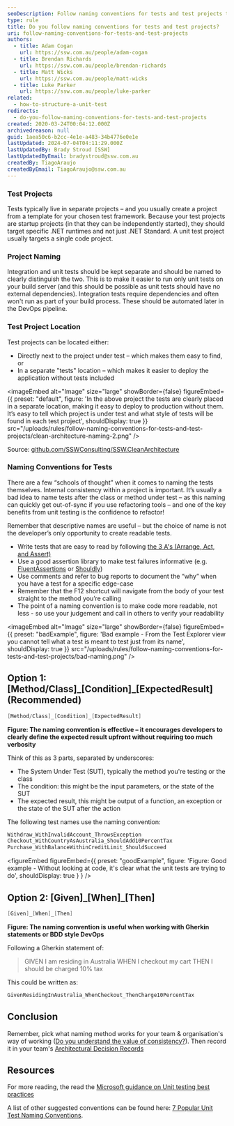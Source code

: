 ```yaml
---
seoDescription: Follow naming conventions for tests and test projects to ensure clarity, consistency, and readability.
type: rule
title: Do you follow naming conventions for tests and test projects?
uri: follow-naming-conventions-for-tests-and-test-projects
authors:
  - title: Adam Cogan
    url: https://ssw.com.au/people/adam-cogan
  - title: Brendan Richards
    url: https://ssw.com.au/people/brendan-richards
  - title: Matt Wicks
    url: https://ssw.com.au/people/matt-wicks
  - title: Luke Parker
    url: https://ssw.com.au/people/luke-parker
related:
  - how-to-structure-a-unit-test
redirects:
  - do-you-follow-naming-conventions-for-tests-and-test-projects
created: 2020-03-24T00:04:12.000Z
archivedreason: null
guid: 1aea50c6-b2cc-4e1e-a483-34b4776e0e1e
lastUpdated: 2024-07-04T04:11:29.000Z
lastUpdatedBy: Brady Stroud [SSW]
lastUpdatedByEmail: bradystroud@ssw.com.au
createdBy: TiagoAraujo
createdByEmail: TiagoAraujo@ssw.com.au
---
```


### Test Projects

Tests typically live in separate projects – and you usually create a project from a template for your chosen test framework.
Because your test projects are startup projects (in that they can be independently started), they should target specific .NET runtimes and not just .NET Standard.
A unit test project usually targets a single code project.

### Project Naming

Integration and unit tests should be kept separate and should be named to clearly distinguish the two.
This is to make it easier to run only unit tests on your build server (and this should be possible as unit tests should have no external dependencies).
Integration tests require dependencies and often won't run as part of your build process. These should be automated later in the DevOps pipeline.
### Test Project Location

Test projects can be located either:

* Directly next to the project under test – which makes them easy to find, or
* In a separate "tests" location – which makes it easier to deploy the application without tests included


<imageEmbed
  alt="Image"
  size="large"
  showBorder={false}
  figureEmbed={{
    preset: "default",
    figure: 'In the above project the tests are clearly placed in a separate location, making it easy to deploy to production without them. It’s easy to tell which project is under test and what style of tests will be found in each test project',
    shouldDisplay: true
  }}
  src="/uploads/rules/follow-naming-conventions-for-tests-and-test-projects/clean-architecture-naming-2.png"
/>

Source: [github.com/SSWConsulting/SSW.CleanArchitecture](https://github.com/SSWConsulting/SSW.CleanArchitecture)

### Naming Conventions for Tests

There are a few “schools of thought” when it comes to naming the tests themselves.
Internal consistency within a project is important.
It’s usually a bad idea to name tests after the class or method under test – as this naming can quickly get out-of-sync if you use refactoring tools – and one of the key benefits from unit testing is the confidence to refactor!

Remember that descriptive names are useful – but the choice of name is not the developer’s only opportunity to create readable tests.

* Write tests that are easy to read by following [the 3 A's (Arrange, Act, and Assert)](/how-to-structure-a-unit-test)
* Use a good assertion library to make test failures informative (e.g. [FluentAssertions](https://fluentassertions.com) or [Shouldly](https://github.com/shouldly/shouldly))
* Use comments and refer to bug reports to document the “why” when you have a test for a specific edge-case
* Remember that the F12 shortcut will navigate from the body of your test straight to the method you’re calling
* The point of a naming convention is to make code more readable, not less - so use your judgement and call in others to verify your readability

<imageEmbed
  alt="Image"
  size="large"
  showBorder={false}
  figureEmbed={{
    preset: "badExample",
    figure: 'Bad example - From the Test Explorer view you cannot tell what a test is meant to test just from its name',
    shouldDisplay: true
  }}
  src="/uploads/rules/follow-naming-conventions-for-tests-and-test-projects/bad-naming.png"
/>

## Option 1: \[Method/Class]\_\[Condition]\_[ExpectedResult] (Recommended)

```cs
[Method/Class]_[Condition]_[ExpectedResult]
```

**Figure: The naming convention is effective – it encourages developers to clearly define the expected result upfront without requiring too much verbosity**

Think of this as 3 parts, separated by underscores:

* The System Under Test (SUT), typically the method you're testing or the class
* The condition: this might be the input parameters, or the state of the SUT
* The expected result, this might be output of a function, an exception or the state of the SUT after the action

The following test names use the naming convention:

```cs
Withdraw_WithInvalidAccount_ThrowsException
Checkout_WithCountryAsAustralia_ShouldAdd10PercentTax
Purchase_WithBalanceWithinCreditLimit_ShouldSucceed
```

<figureEmbed figureEmbed={{
  preset: "goodExample",
  figure: 'Figure: Good example - Without looking at code, it\'s clear what the unit tests are trying to do',
  shouldDisplay: true
} } />


## Option 2: \[Given]\_\[When]\_\[Then]

```cs
[Given]_[When]_[Then]
```

**Figure: The naming convention is useful when working with Gherkin statements or BDD style DevOps**

Following a Gherkin statement of:

> GIVEN I am residing in Australia
> WHEN I checkout my cart
> THEN I should be charged 10% tax

This could be written as:

```cs
GivenResidingInAustralia_WhenCheckout_ThenCharge10PercentTax
```

## Conclusion

Remember, pick what naming method works for your team & organisation's way of working ([Do you understand the value of consistency?](/the-value-of-consistency/)). Then record it in your team's [Architectural Decision Records](/architectural-decision-records/)

## Resources

For more reading, the read the [Microsoft guidance on Unit testing best practices](https://learn.microsoft.com/en-us/dotnet/core/testing/unit-testing-best-practices)

A list of other suggested conventions can be found here: [7 Popular Unit Test Naming Conventions](https://dzone.com/articles/7-popular-unit-test-naming).

